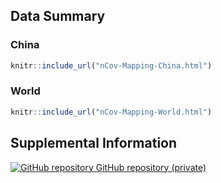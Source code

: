 
## Data Summary {.tabset .tabset-fade}

### China

```r
knitr::include_url("nCov-Mapping-China.html")
```

### World

```r
knitr::include_url("nCov-Mapping-World.html")
```

## Supplemental Information

<!-- Supplemental information: [html]() -->

<!-- Preprint: [download]() -->

<p>
  <a href="https://github.com/CEIDatUGA/ncov-data-summary">
    <img src="images/GitHub-Mark-32px.png" alt="GitHub repository"/>
    GitHub repository (private)
  </a>
</p>
